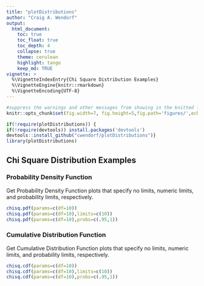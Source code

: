 ```yaml
---
title: "plotDistributions"
author: "Craig A. Wendorf"
output:
  html_document:
    toc: true
    toc_float: true
    toc_depth: 4
    collapse: true
    theme: cerulean
    highlight: tango
    keep_md: TRUE
vignette: >
  %\VignetteIndexEntry{Chi Square Distribution Examples}
  %\VignetteEngine{knitr::rmarkdown}
  %\VignetteEncoding{UTF-8}
---
```


```r
#suppress the warnings and other messages from showing in the knitted file.
knitr::opts_chunk$set(fig.width=7, fig.height=5,fig.path='figures/',echo=TRUE,warning=FALSE,message=FALSE)
```

```r
if(!require(plotDistributions)) {
if(!require(devtools)) install.packages('devtools')
devtools::install_github("cwendorf/plotDistributions")}
library(plotDistributions)
```

## Chi Square Distribution Examples

### Probability Density Function

Get Probability Density Function plots that specify no limits, numeric limits, and probability limits, respectively.
```r
chisq.pdf(params=c(df=10))
chisq.pdf(params=c(df=10),limits=c(10))
chisq.pdf(params=c(df=10),probs=c(.95,1))
```

### Cumulative Distribution Function

Get Cumulative Distribution Function plots that specify no limits, numeric limits, and probability limits, respectively.
```r
chisq.cdf(params=c(df=10))
chisq.cdf(params=c(df=10),limits=c(10))
chisq.cdf(params=c(df=10),probs=c(.95,1))
```
